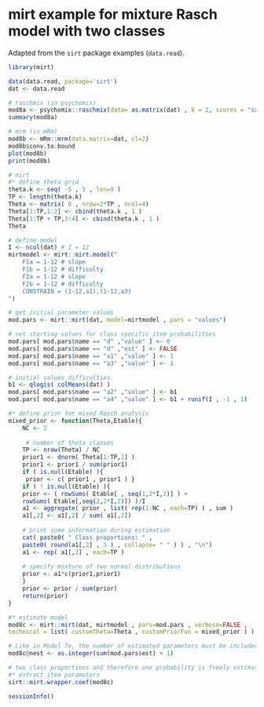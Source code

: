 # mirt example for mixture Rasch model with two classes

Adapted from the `sirt` package examples (`data.read`).

```r
library(mirt)

data(data.read, package='sirt')
dat <- data.read

# raschmix (in psychomix)
mod8a <- psychomix::raschmix(data= as.matrix(dat) , k = 2, scores = "saturated")
summary(mod8a)

# mrm (in mRm)
mod8b <- mRm::mrm(data.matrix=dat, cl=2)
mod8b$conv.to.bound
plot(mod8b)
print(mod8b)

# mirt
#* define theta grid
theta.k <- seq( -5 , 5 , len=9 )
TP <- length(theta.k)
Theta <- matrix( 0 , nrow=2*TP , ncol=4)
Theta[1:TP,1:2] <- cbind(theta.k , 1 )
Theta[1:TP + TP,3:4] <- cbind(theta.k , 1 )
Theta

# define model
I <- ncol(dat) # I = 12
mirtmodel <- mirt::mirt.model("
    F1a = 1-12 # slope
    F1b = 1-12 # difficulty
    F2a = 1-12 # slope
    F2b = 1-12 # difficulty
    CONSTRAIN = (1-12,a1),(1-12,a3)
")

# get initial parameter values
mod.pars <- mirt::mirt(dat, model=mirtmodel , pars = "values")

# set starting values for class specific item probabilities
mod.pars[ mod.pars$name == "d" ,"value" ] <- 0
mod.pars[ mod.pars$name == "d" ,"est" ] <- FALSE
mod.pars[ mod.pars$name == "a1" ,"value" ] <- 1
mod.pars[ mod.pars$name == "a3" ,"value" ] <- 1

# initial values difficulties
b1 <- qlogis( colMeans(dat) )
mod.pars[ mod.pars$name == "a2" ,"value" ] <- b1
mod.pars[ mod.pars$name == "a4" ,"value" ] <- b1 + runif(I , -1 , 1)

#* define prior for mixed Rasch analysis
mixed_prior <- function(Theta,Etable){
    NC <- 2
    
     # number of theta classes
    TP <- nrow(Theta) / NC
    prior1 <- dnorm( Theta[1:TP,1] )
    prior1 <- prior1 / sum(prior1)
    if ( is.null(Etable) ){
     prior <- c( prior1 , prior1 ) }
    if ( ! is.null(Etable) ){
    prior <- ( rowSums( Etable[ , seq(1,2*I,2)] ) +
    rowSums( Etable[,seq(2,2*I,2)]) )/I
    a1 <- aggregate( prior , list( rep(1:NC , each=TP) ) , sum )
    a1[,2] <- a1[,2] / sum( a1[,2])
    
    # print some information during estimation
    cat( paste0( " Class proportions: " ,
    paste0( round(a1[,2] , 3 ) , collapse= " " ) ) , "\n")
    a1 <- rep( a1[,2] , each=TP )
    
    # specify mixture of two normal distributions
    prior <- a1*c(prior1,prior1)
    }
    prior <- prior / sum(prior)
    return(prior)
}

#* estimate model
mod8c <- mirt::mirt(dat, mirtmodel , pars=mod.pars , verbose=FALSE ,
technical = list( customTheta=Theta , customPriorFun = mixed_prior ) )

# Like in Model 7e, the number of estimated parameters must be included.
mod8c@nest <- as.integer(sum(mod.pars$est) + 1)

# two class proportions and therefore one probability is freely estimated.
#* extract item parameters
sirt::mirt.wrapper.coef(mod8c)

sessionInfo()
```